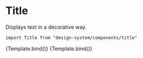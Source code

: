 

<Meta title="Components/Title" component={Title} />

# Title

Displays text in a decorative way.

`import Title from "design-system/components/title"`

<Canvas>
  <Story
    name="With icon"
    args={{
      text: "Porozmawiaj",
      textSize: "h4",
      iconStart: "heart",
      iconEnd: "heart",
    }}
  >
    {Template.bind()}
  </Story>
  <Story
    name="With number"
    args={{
      text: "Porozmawiaj",
      textSize: "h4",
      count: 2,
    }}
  >
    {Template.bind()}
  </Story>
</Canvas>

<ArgsTable />

